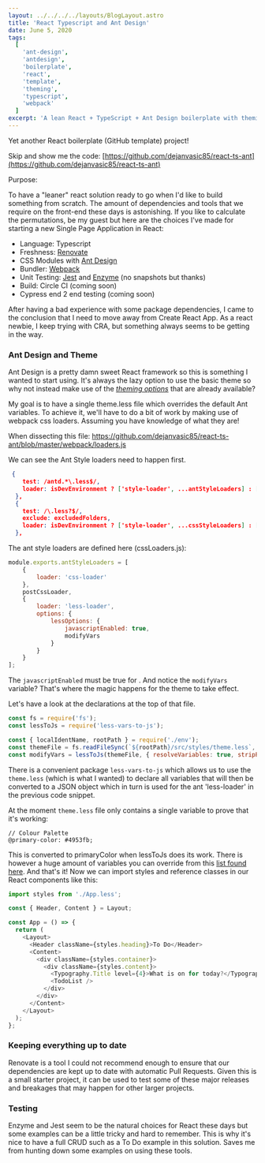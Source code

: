 ```yaml
---
layout: ../../../../layouts/BlogLayout.astro
title: 'React Typescript and Ant Design'
date: June 5, 2020
tags:
  [
    'ant-design',
    'antdesign',
    'boilerplate',
    'react',
    'template',
    'theming',
    'typescript',
    'webpack'
  ]
excerpt: 'A lean React + TypeScript + Ant Design boilerplate with theming and modern tooling.'
---
```


Yet another React boilerplate (GitHub template) project!

Skip and show me the code: [https://github.com/dejanvasic85/react-ts-ant](https://github.com/dejanvasic85/react-ts-ant)

Purpose:

To have a "leaner" react solution ready to go when I'd like to build something from scratch. The amount of
dependencies and tools that we require on the front-end these days is astonishing. If you like to calculate
the permutations, be my guest but here are the choices I've made for starting a new Single Page Application
in React:

- Language: Typescript
- Freshness: [Renovate](https://github.com/renovatebot/renovate)
- CSS Modules with [Ant Design](https://ant.design/)
- Bundler: [Webpack](https://webpack.js.org/)
- Unit Testing: [Jest](https://jestjs.io/) and [Enzyme](https://enzymejs.github.io/enzyme/) (no snapshots but thanks)
- Build: Circle CI (coming soon)
- Cypress end 2 end testing (coming soon)

After having a bad experience with some package dependencies, I came to the conclusion that I need to move
away from Create React App. As a react newbie, I keep trying with CRA, but something always seems to be
getting in the way.

### Ant Design and Theme

Ant Design is a pretty damn sweet React framework so this is something I wanted to start using. It's always
the lazy option to use the basic theme so why not instead make use of the _[theming options](https://ant.design/docs/react/customize-theme)_
that are already available?

My goal is to have a single theme.less file which overrides the default Ant variables.
To achieve it, we'll have to do a bit of work by making
use of webpack css loaders. Assuming you have knowledge of what they are!

When dissecting this file: https://github.com/dejanvasic85/react-ts-ant/blob/master/webpack/loaders.js

We can see the Ant Style loaders need to happen first.

```json
 {
    test: /antd.*\.less$/,
    loader: isDevEnvironment ? ['style-loader', ...antStyleLoaders] : [MiniCssExtractPlugin.loader, ...antStyleLoaders],
  },
  {
    test: /\.less?$/,
    exclude: excludedFolders,
    loader: isDevEnvironment ? ['style-loader', ...cssStyleLoaders] : [MiniCssExtractPlugin.loader, ...cssStyleLoaders],
  },
```

The ant style loaders are defined here (cssLoaders.js):

```javascript
module.exports.antStyleLoaders = [
	{
		loader: 'css-loader'
	},
	postCssLoader,
	{
		loader: 'less-loader',
		options: {
			lessOptions: {
				javascriptEnabled: true,
				modifyVars
			}
		}
	}
];
```

The `javascriptEnabled` must be true for . And notice the `modifyVars` variable?
That's where the magic happens for the theme to take effect.

Let's have a look at the declarations at the top of that file.

```javascript
const fs = require('fs');
const lessToJs = require('less-vars-to-js');

const { localIdentName, rootPath } = require('./env');
const themeFile = fs.readFileSync(`${rootPath}/src/styles/theme.less`, 'utf-8');
const modifyVars = lessToJs(themeFile, { resolveVariables: true, stripPrefix: true });
```

There is a convenient package `less-vars-to-js` which allows us to use the `theme.less`
(which is what I wanted) to declare all variables that will then be converted to a JSON object which in turn
is used for the ant 'less-loader' in the previous code snippet.

At the moment `theme.less` file only contains a single variable to prove that it's working:

```
// Colour Palette
@primary-color: #4953fb;
```

This is converted to primaryColor when lessToJs does its work. There is however a huge amount of variables you can override from this [list found here](https://github.com/ant-design/ant-design/blob/master/components/style/themes/default.less).
And that's it! Now we can import styles and reference classes in our React components like this:

```typescript
import styles from './App.less';

const { Header, Content } = Layout;

const App = () => {
  return (
    <Layout>
      <Header className={styles.heading}>To Do</Header>
      <Content>
        <div className={styles.container}>
          <div className={styles.content}>
            <Typography.Title level={4}>What is on for today?</Typography.Title>
            <TodoList />
          </div>
        </div>
      </Content>
    </Layout>
  );
};
```

### Keeping everything up to date

Renovate is a tool I could not recommend enough to ensure that our dependencies are kept up to date with
automatic Pull Requests. Given this is a small starter project, it can be used to test some of these major
releases and breakages that may happen for other larger projects.

### Testing

Enzyme and Jest seem to be the natural choices for React these days but some examples can be a little tricky
and hard to remember. This is why it's nice to have a full CRUD such as a To Do example in this solution.
Saves me from hunting down some examples on using these tools.
